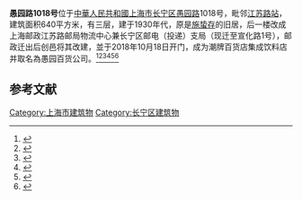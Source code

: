 '''愚园路1018号'''位于[[中華人民共和國|中華人民共和國]][[上海市|上海市]][[长宁区|长宁区]][[愚园路|愚园路]]1018号，毗邻[[江苏路站|江苏路站]]，建筑面积640平方米，有三层，建于1930年代，原是[[施蛰存|施蛰存]]的旧居，后一楼改成上海邮政江苏路邮局物流中心兼长宁区邮电（投递）支局（现迁至宣化路1号），邮政迁出后创邑将其改建，並于2018年10月18日开门，成为潮牌百货店集成饮料店并取名為愚园百货公司。<ref>{{Cite web|title=愚园路城市更新:菜场混搭美术馆 在市井生活中发现美|url=http://sh.sina.com.cn/news/m/2019-01-07/detail-ihqfskcn4672289.shtml|accessdate=2020-09-23|work=sh.sina.com.cn}}</ref><ref>{{Cite web|title=2019上海最新时髦地标！逛吃逛吃+买买买 - 侬好上海 - 新民网|url=http://ish.xinmin.cn/xnjx/2019/01/01/31471227.html|accessdate=2020-09-23|work=ish.xinmin.cn|archive-date=2019-09-17|archive-url=https://web.archive.org/web/20190917031006/http://ish.xinmin.cn/xnjx/2019/01/01/31471227.html|dead-url=no}}</ref><ref>{{Cite web|title=Yu Yuan Department Co., Ltd【Address Price Picture】-Creater|url=https://www.creater.com.cn/space/25|accessdate=2020-09-23|work=www.creater.com.cn|archive-date=2020-10-02|archive-url=https://web.archive.org/web/20201002034630/https://www.creater.com.cn/space/25|dead-url=no}}</ref><ref>{{Cite web|title=谁是愚园路“微更新”的主角？|url=https://m.thepaper.cn/quickApp_jump.jsp?contid=3171259|accessdate=2020-09-23|author=|date=|format=|work=m.thepaper.cn|publisher=|language=}}</ref><ref>{{Cite web|title=修缮后的上海愚园百货公司如何变成了网红店集中地？|url=https://baijiahao.baidu.com/s?id=1617522097267977056|accessdate=2020-09-23|work=baijiahao.baidu.com}}</ref><ref>{{Cite web|title=“愚园百货”今天正式开业！一大波又“潮”又“实惠”的好店抢先曝光……_生活|url=http://www.sohu.com/a/260229613_391447|accessdate=2020-09-23|work=www.sohu.com|language=en}}</ref>

== 参考文献 ==
[[Category:上海市建筑物|Category:上海市建筑物]]
[[Category:长宁区建筑物|Category:长宁区建筑物]]
<references />{{Chinese building-stub}}